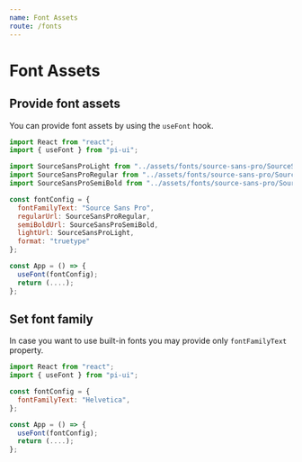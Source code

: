 ```yaml
---
name: Font Assets
route: /fonts
---
```


# Font Assets

## Provide font assets

You can provide font assets by using the `useFont` hook.

```js
import React from "react";
import { useFont } from "pi-ui";

import SourceSansProLight from "../assets/fonts/source-sans-pro/SourceSansPro-Light.ttf";
import SourceSansProRegular from "../assets/fonts/source-sans-pro/SourceSansPro-Regular.ttf";
import SourceSansProSemiBold from "../assets/fonts/source-sans-pro/SourceSansPro-SemiBold.ttf";

const fontConfig = {
  fontFamilyText: "Source Sans Pro",
  regularUrl: SourceSansProRegular,
  semiBoldUrl: SourceSansProSemiBold,
  lightUrl: SourceSansProLight,
  format: "truetype"
};

const App = () => {
  useFont(fontConfig);
  return (....);
};
```

## Set font family

In case you want to use built-in fonts you may provide only `fontFamilyText` property.

```js
import React from "react";
import { useFont } from "pi-ui";

const fontConfig = {
  fontFamilyText: "Helvetica",
};

const App = () => {
  useFont(fontConfig);
  return (....);
};
```

